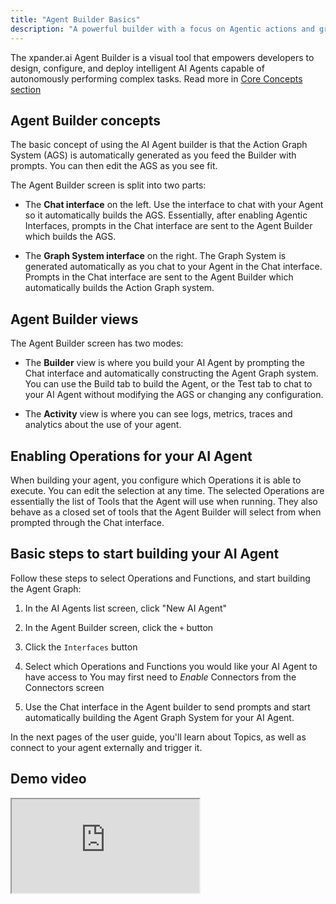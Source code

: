 ```yaml
---
title: "Agent Builder Basics"
description: "A powerful builder with a focus on Agentic actions and graph enforcement "
---
```


The xpander.ai Agent Builder is a visual tool that empowers developers to design, configure, and deploy intelligent AI Agents capable of autonomously performing complex tasks. Read more in <a href="/userguides/core-concepts/agent-builder">Core Concepts section</a>

## Agent Builder concepts

The basic concept of using the AI Agent builder is that the Action Graph System (AGS) is automatically generated as you feed the Builder with prompts. You can then edit the AGS as you see fit.

The Agent Builder screen is split into two parts:

* The **Chat interface** on the left. Use the interface to chat with your Agent so it automatically builds the AGS. Essentially, after enabling Agentic Interfaces, prompts in the Chat interface are sent to the Agent Builder which builds the AGS.

* The **Graph System interface** on the right. The Graph System is generated automatically as you chat to your Agent in the Chat interface. Prompts in the Chat interface are sent to the Agent Builder which automatically builds the Action Graph system.

## Agent Builder views

The Agent Builder screen has two modes:

* The **Builder** view is where you build your AI Agent by prompting the Chat interface and automatically constructing the Agent Graph system. You can use the Build tab to build the Agent, or the Test tab to chat to your AI Agent without modifying the AGS or changing any configuration.

* The **Activity** view is where you can see logs, metrics, traces and analytics about the use of your agent.

## Enabling Operations for your AI Agent

When building your agent, you configure which Operations it is able to execute. You can edit the selection at any time. The selected Operations are essentially the list of Tools that the Agent will use when running. They also behave as a closed set of tools that the Agent Builder will select from when prompted through the Chat interface.

## Basic steps to start building your AI Agent

Follow these steps to select Operations and Functions, and start building the Agent Graph:

1. In the AI Agents list screen, click "New AI Agent"

2. In the Agent Builder screen, click the `+` button

3. Click the `Interfaces` button

4. Select which Operations and Functions you would like your AI Agent to have access to
   <Note>You may first need to *Enable* Connectors from the Connectors screen</Note>

5. Use the Chat interface in the Agent builder to send prompts and start automatically building the Agent Graph System for your AI Agent.

In the next pages of the user guide, you'll learn about Topics, as well as connect to your agent externally and trigger it.

## Demo video

<iframe src="https://www.loom.com/embed/47bdbf53e6ac4f5ebba7f9c7f0e0a0d8?sid=fcc1e44e-4d43-4c1b-bc69-679142ba7abf" style={{ width: "100%", height: "auto", aspectRatio: "16 / 9", border: "0" }} allow="accelerometer; autoplay; clipboard-write; encrypted-media; gyroscope; picture-in-picture" allowFullScreen />